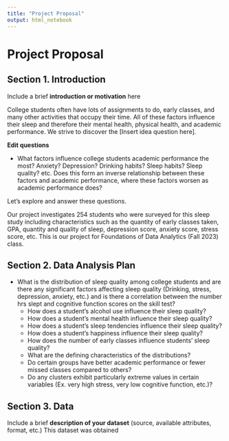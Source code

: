 ```yaml
---
title: "Project Proposal"
output: html_notebook
---
```



# Project Proposal


## Section 1. Introduction

Include a brief **introduction or motivation** here

College students often have lots of assignments to do, early classes, and many other activities that occupy their time. All of these factors influence their sleep and therefore their mental health, physical health, and academic performance. We strive to discover the [Insert idea question here].

**Edit questions**

  - What factors influence college students academic performance the most? Anxiety? Depression? Drinking habits? Sleep habits? Sleep quality? etc. Does this form an inverse relationship between these factors and academic performance, where these factors worsen as academic performance does?
  
  
Let's explore and answer these questions.

Our project investigates 254 students who were surveyed for this sleep study including characteristics such as the quantity of early classes taken, GPA, quantity and quality of sleep, depression score, anxiety score, stress score, etc. This is our project for Foundations of Data Analytics (Fall 2023) class.

## Section 2. Data Analysis Plan
   
  - What is the distribution of sleep quality among college students and are there any significant factors affecting sleep quality (Drinking, stress, depression, anxiety, etc.) and is there a correlation between the number hrs slept and cognitive function scores on the skill test?
    - How does a student's alcohol use influence their sleep quality?
    - How does a student's mental health influence their sleep quality?
    - How does a student's sleep tendencies influence their sleep quality?
    - How does a student's happiness influence their sleep quality?
    - How does the number of early classes influence students' sleep quality?
    - What are the defining characteristics of the distributions?
    - Do certain groups have better academic performance or fewer missed classes compared to others?
    - Do any clusters exhibit particularly extreme values in certain variables (Ex. very high stress, very low cognitive function, etc.)?

## Section 3. Data

Include a brief **description of your dataset** (source, available attributes, format, etc.)
This dataset was obtained 

